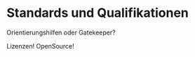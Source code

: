 # Standards und Qualifikationen {#sec-standardsqualifications}

Orientierungshilfen oder Gatekeeper?

Lizenzen! OpenSource!